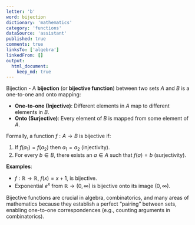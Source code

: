 ```yaml
---
letter: 'b'
word: bijection
dictionary: 'mathematics'
category: 'functions'
dataSource: 'assistant'
published: true
comments: true
linksTo: ['algebra']
linkedFrom: []
output:
  html_document:
    keep_md: true
---
```




<a id="bijection">Bijection</a> - A **bijection** (or **bijective function**) between two sets $A$ and $B$ is a one-to-one and onto mapping:

- **One-to-one (Injective)**: Different elements in $A$ map to different elements in $B$.
- **Onto (Surjective)**: Every element of $B$ is mapped from some element of $A$.

Formally, a function $f: A \to B$ is bijective if:
1. If $f(a_1) = f(a_2)$ then $a_1 = a_2$ (injectivity).
2. For every $b \in B$, there exists an $a \in A$ such that $f(a) = b$ (surjectivity).

**Examples**:
- $f: \mathbb{R} \to \mathbb{R}$, $f(x) = x+1$, is bijective.
- Exponential $e^x$ from $\mathbb{R}\to (0,\infty)$ is bijective onto its image $(0, \infty)$.

Bijective functions are crucial in algebra, combinatorics, and many areas of mathematics because they establish a perfect “pairing” between sets, enabling one-to-one correspondences (e.g., counting arguments in combinatorics).

